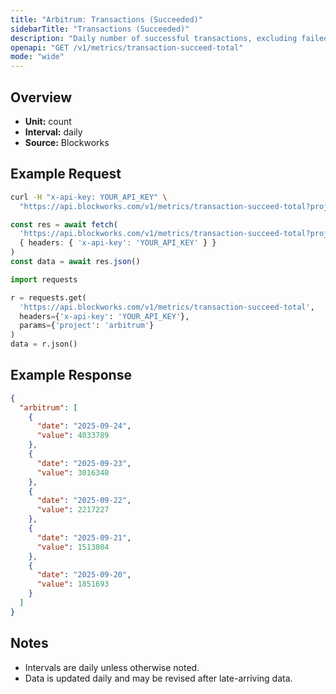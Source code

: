 ```yaml
---
title: "Arbitrum: Transactions (Succeeded)"
sidebarTitle: "Transactions (Succeeded)"
description: "Daily number of successful transactions, excluding failed transactions."
openapi: "GET /v1/metrics/transaction-succeed-total"
mode: "wide"
---
```


## Overview

- **Unit:** count
- **Interval:** daily
- **Source:** Blockworks

## Example Request

<CodeGroup>

```bash cURL
curl -H "x-api-key: YOUR_API_KEY" \
  "https://api.blockworks.com/v1/metrics/transaction-succeed-total?project=arbitrum"
```

```typescript TypeScript
const res = await fetch(
  'https://api.blockworks.com/v1/metrics/transaction-succeed-total?project=arbitrum',
  { headers: { 'x-api-key': 'YOUR_API_KEY' } }
)
const data = await res.json()
```

```python Python
import requests

r = requests.get(
  'https://api.blockworks.com/v1/metrics/transaction-succeed-total',
  headers={'x-api-key': 'YOUR_API_KEY'},
  params={'project': 'arbitrum'}
)
data = r.json()
```

</CodeGroup>

## Example Response

```json
{
  "arbitrum": [
    {
      "date": "2025-09-24",
      "value": 4033789
    },
    {
      "date": "2025-09-23",
      "value": 3016340
    },
    {
      "date": "2025-09-22",
      "value": 2217227
    },
    {
      "date": "2025-09-21",
      "value": 1513804
    },
    {
      "date": "2025-09-20",
      "value": 1851693
    }
  ]
}
```

## Notes
- Intervals are daily unless otherwise noted.
- Data is updated daily and may be revised after late-arriving data.